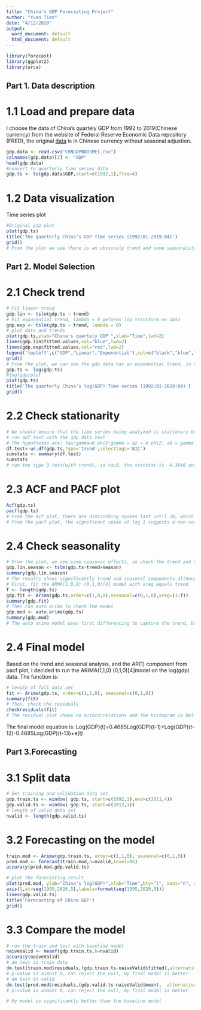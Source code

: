 ```yaml
---
title: "China's GDP Forecasting Project"
author: "Yuan Tian"
date: "4/12/2020"
output:
  word_document: default
  html_document: default
---
```


```r
library(forecast)
library(ggplot2)
library(urca)
```

## Part 1. Data description

# 1.1 Load and prepare data

I choose the data of China's quartely GDP from 1992 to 2019(Chinese currency) from the website of Federal Reserve Economic Data repository (FRED), the original [data](https://fred.stlouisfed.org/series/CHNGDPNQDSMEI) is in Chinese currency without seasonal adjustion. 

```r
gdp.data <- read.csv("CHNGDPNQDSMEI.csv")
colnames(gdp.data)[2] <- "GDP"
head(gdp.data)
#convert to quarterly time series data
gdp.ts <- ts(gdp.data$GDP,start=c(1992,1),freq=4)
```

# 1.2 Data visualization

Time series plot
```r
#Original gdp plot
plot(gdp.ts)
title('The quarterly China’s GDP Time series (1992:01-2019:04)')
grid()
# From the plot we see there is an obviously trend and some seasonality
```

## Part 2. Model Selection

# 2.1 Check trend 
```r
# Fit linear trend
gdp.lin <- tslm(gdp.ts ~ trend)
# Fit exponential trend, lambda = 0 peforms log transform on data
gdp.exp <- tslm(gdp.ts ~ trend, lambda = 0)
# plot data and trends
plot(gdp.ts,ylab="China's quartely GDP ",xlab="Time",lwd=2)
lines(gdp.lin$fitted.values,col="blue",lwd=2)
lines(gdp.exp$fitted.values,col="red",lwd=2)
legend('topleft',c("GDP","Linear","Exponential"),col=c("black","blue","red"),lwd=c(2,2,2))
grid()
# From the plot, we can see the gdp data has an exponential trend, in this case, it needs log transformation
gdp.ts <- log(gdp.ts)
#log(gdp)plot
plot(gdp.ts)
title('The quarterly China’s log(GDP) Time series (1992:01-2019:04)')
grid()
```
# 2.2 Check stationarity

```r
# We should ensure that the time series being analyzed is stationary before specifying a model.
# run adf test with the gdp data test
# The hypotheses are: tau:gamma=0 phi3:gamma = a2 = 0 phi2: a0 = gamma = a2 = 0 #
df.test<-ur.df(gdp.ts,type='trend',selectlags='BIC') 
sumstats <- summary(df.test)
sumstats
# run the type 3 test(with trend), in tau3, the teststat is -4.3846 and the 5% critical value is -3.43, wo we can reject the null to rule out an unit root. And since 14.9132>4.75 and 10.3163>6.49, we can reject the null under all the three assumptions. 
```

# 2.3 ACF and PACF plot
```r
Acf(gdp.ts)
pacf(gdp.ts)
# From the acf plot, there are diminishing spikes last until 20, which means a MA(∞),and since the stikes at 4,8,12 are siginificant, it has seasonal effects
# From the pacf plot, the significant spike at lag 1 suggests a non-seasonal AR(1) component,and since there are also some strikes every 4 time periods, it may also has some seasonal effects. 
```

# 2.4 Check seasonality
```r
# From the plot, we see some seasonal effects, so check the trend and seasonality
gdp.lin.season <- tslm(gdp.ts~trend+season)
summary(gdp.lin.season)
# The results shows significantly trend and seasonal components.although the adf test shows there is no unit root,there can still be a trend component in the data
# First, fit the ARMA(1,0,0) (0,1,0)[4] model with xreg equals trend
T <- length(gdp.ts)
gdp.fit <- Arima(gdp.ts,order=c(1,0,0),seasonal=c(0,1,0),xreg=(1:T))
summary(gdp.fit)
# Then run auto arima to check the model
gdp.mod <- auto.arima(gdp.ts)
summary(gdp.mod)
# The auto arima model uses first differencing to capture the trend, but the BIC and RMSE are both smaller than my initial model, so finally decide to choose auto arima model, which is ARIMA(1,1,0) (0,1,0)[4]model
```

# 2.4 Final model
Based on the trend and seasonal analysis, and the AR(1) component from pacf plot, I decided to run the ARIMA(1,1,0) (0,1,0)[4]model on the log(gdp) data. The function is:
```r
# length of full data set
fit <- Arima(gdp.ts, order=c(1,1,0), seasonal=c(0,1,0))
summary(fit)
# Then, check the residuals
checkresiduals(fit)
# The residual plot shows no autocorrelations and the histogram is bell shaped,so the model passes the required checks
```
The final model equation is: Log(GDP)(t)=0.4685Log(GDP)(t-1)+Log(GDP)(t-12)-0.4685Log(GDP)(t-13)+e(t)

## Part 3.Forecasting

# 3.1 Split data
```r
# Set training and validation data set
gdp.train.ts <- window( gdp.ts, start=c(1992,1),end=c(2011,4))
gdp.valid.ts <- window( gdp.ts, start=c(2012,1))
# length of valid data set
nvalid <- length(gdp.valid.ts)
```

# 3.2 Forecasting on the model
```r
train.mod <- Arima(gdp.train.ts, order=c(1,1,0), seasonal=c(0,1,0))
pred.mod <- forecast(train.mod,h=nvalid,level=95)
accuracy(pred.mod,gdp.valid.ts)

# plot the forecasting result
plot(pred.mod, ylab="China's log(GDP)",xlab="Time",bty="l", xaxt="n", xlim=c(1995,2020),main="", flty=2)
axis(1,at=seq(1995,2020,5),labels=format(seq(1995,2020,5)))
lines(gdp.valid.ts)
title('Forecasting of China GDP')
grid()
```

# 3.3 Compare the model
```r
# run the train and test with baseline model
naiveValid <- meanf(gdp.train.ts,h=nvalid)
accuracy(naiveValid)
# dm test in train data
dm.test(train.mod$residuals,(gdp.train.ts-naiveValid$fitted),alternative="less")
# p-value is almost 0, can reject the null, my final model is better
# dm test in valid
dm.test(pred.mod$residuals,(gdp.valid.ts-naiveValid$mean),  alternative="less")
# p-value is almost 0, can reject the null, my final model is better

# My model is significantly better than the baseline model
```